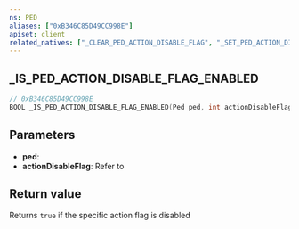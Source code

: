 ```yaml
---
ns: PED
aliases: ["0xB346C85D49CC998E"]
apiset: client
related_natives: ["_CLEAR_PED_ACTION_DISABLE_FLAG", "_SET_PED_ACTION_DISABLE_FLAG"]
---
```

## _IS_PED_ACTION_DISABLE_FLAG_ENABLED

```c
// 0xB346C85D49CC998E
BOOL _IS_PED_ACTION_DISABLE_FLAG_ENABLED(Ped ped, int actionDisableFlag);
```


## Parameters
* **ped**:
* **actionDisableFlag**: Refer to <EmbeddedEnum name="CActionFlags__DisableFlag" />

## Return value
Returns `true` if the specific action flag is disabled 
